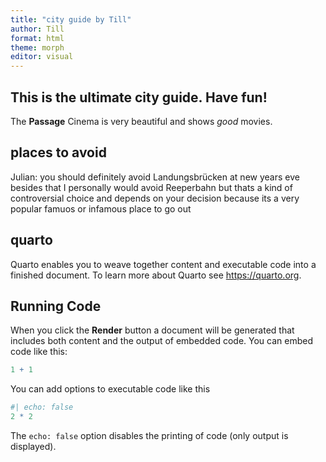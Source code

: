 ```yaml
---
title: "city guide by Till"
author: Till
format: html
theme: morph
editor: visual
---
```


## This is the ultimate city guide. Have fun!

The **Passage** Cinema is very beautiful and shows *good* movies.

## places to avoid

Julian: you should definitely avoid Landungsbrücken at new years eve
	besides that I personally would avoid Reeperbahn but thats a kind of 
	controversial choice and depends on your decision because its a very popular 
	famuos or infamous place to go out

## quarto

Quarto enables you to weave together content and executable code into a finished document. To learn more about Quarto see <https://quarto.org>.

## Running Code

When you click the **Render** button a document will be generated that includes both content and the output of embedded code. You can embed code like this:

```r
1 + 1
```

You can add options to executable code like this

```r
#| echo: false
2 * 2
```

The `echo: false` option disables the printing of code (only output is displayed).
